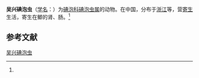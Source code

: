{{Speciesbox
| name = 吴兴碘泡虫
| status = 
| status_system = 
| image = 
| genus = Myxobolus
| species = wushingensis
| authority = (Chen, 1998)<ref name='id9530'>{{cite web| url =http://www.bioinfo.cn/db05/BjdwSpecies.php?action=view&id=9530| title =吴兴碘泡虫| work =《中国动物物种编目数据库》| publisher =中国科学院微生物研究所| author =中国科学院动物研究所| accessdate =2009-04-16| deadurl =yes| archiveurl =https://web.archive.org/web/20160305005841/http://www.bioinfo.cn/db05/BjdwSpecies.php?action=view&id=9530| archivedate =2016-03-05}}</ref>
}}

'''吴兴碘泡虫'''（[[学名|学名]]：{{lang|la|''Myxobolus wushingensis''}}）为[[碘泡科|碘泡科]][[碘泡虫属|碘泡虫属]]的动物。在中国，分布于[[浙江|浙江]]等，营[[寄生|寄生]]生活，寄生在鲫的肾、肠。<ref name='id9530'/>

== 参考文献 ==
{{reflist}}

{{Wikispecies|Myxobolus wushingensis}}

[[Category:碘泡虫属|吴兴碘泡虫]]


{{Cnidarian-stub}}